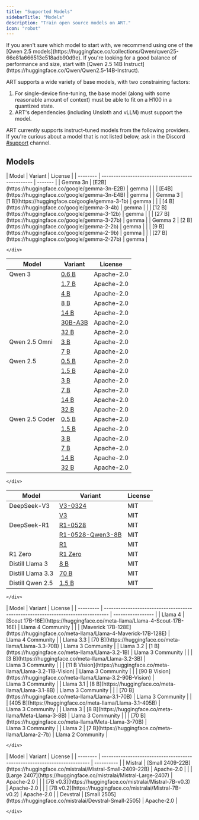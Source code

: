 ```yaml
---
title: "Supported Models"
sidebarTitle: "Models"
description: "Train open source models on ART."
icon: "robot"
---
```


<Info>
  If you aren't sure which model to start with, we recommend using one of the
  [Qwen 2.5
  models](https://huggingface.co/collections/Qwen/qwen25-66e81a666513e518adb90d9e).
  If you're looking for a good balance of performance and size, start with [Qwen
  2.5 14B Instruct](https://huggingface.co/Qwen/Qwen2.5-14B-Instruct).
</Info>

ART supports a wide variety of base models, with two constraining factors:

1. For single-device fine-tuning, the base model (along with some reasonable amount of context) must be able to fit on a H100 in a quantized state.
2. ART's dependencies (including Unsloth and vLLM) must support the model.

ART currently supports instruct-tuned models from the following providers. If you're curious about a model that is not listed below, ask in the Discord [#support](https://discord.com/channels/1359674493949448375/1359674622965973185) channel.

## Models

<Tabs>
  <Tab title="Gemma">
    <div className="full-width">
| Model    | Variant                                           | License |
| -------- | ------------------------------------------------- | ------- |
| Gemma 3n | [E2B](https://huggingface.co/google/gemma-3n-E2B) | gemma   |
|          | [E4B](https://huggingface.co/google/gemma-3n-E4B) | gemma   |
| Gemma 3  | [1 B](https://huggingface.co/google/gemma-3-1b)   | gemma   |
|          | [4 B](https://huggingface.co/google/gemma-3-4b)   | gemma   |
|          | [12 B](https://huggingface.co/google/gemma-3-12b) | gemma   |
|          | [27 B](https://huggingface.co/google/gemma-3-27b) | gemma   |
| Gemma 2  | [2 B](https://huggingface.co/google/gemma-2-2b)   | gemma   |
|          | [9 B](https://huggingface.co/google/gemma-2-9b)   | gemma   |
|          | [27 B](https://huggingface.co/google/gemma-2-27b) | gemma   |

    </div>

  </Tab>
  <Tab title="Qwen">
    <div className="full-width">

| Model          | Variant                                                 | License    |
| -------------- | ------------------------------------------------------- | ---------- |
| Qwen 3         | [0.6 B](https://huggingface.co/Qwen/Qwen3-0.6B)         | Apache-2.0 |
|                | [1.7 B](https://huggingface.co/Qwen/Qwen3-1.7B)         | Apache-2.0 |
|                | [4 B](https://huggingface.co/Qwen/Qwen3-4B)             | Apache-2.0 |
|                | [8 B](https://huggingface.co/Qwen/Qwen3-8B)             | Apache-2.0 |
|                | [14 B](https://huggingface.co/Qwen/Qwen3-14B)           | Apache-2.0 |
|                | [30B-A3B](https://huggingface.co/Qwen/Qwen3-30B-A3B)    | Apache-2.0 |
|                | [32 B](https://huggingface.co/Qwen/Qwen3-32B)           | Apache-2.0 |
| Qwen 2.5 Omni  | [3 B](https://huggingface.co/Qwen/Qwen2.5-Omni-3B)      | Apache-2.0 |
|                | [7 B](https://huggingface.co/Qwen/Qwen2.5-Omni-7B)      | Apache-2.0 |
| Qwen 2.5       | [0.5 B](https://huggingface.co/Qwen/Qwen2.5-0.5B)       | Apache-2.0 |
|                | [1.5 B](https://huggingface.co/Qwen/Qwen2.5-1.5B)       | Apache-2.0 |
|                | [3 B](https://huggingface.co/Qwen/Qwen2.5-3B)           | Apache-2.0 |
|                | [7 B](https://huggingface.co/Qwen/Qwen2.5-7B)           | Apache-2.0 |
|                | [14 B](https://huggingface.co/Qwen/Qwen2.5-14B)         | Apache-2.0 |
|                | [32 B](https://huggingface.co/Qwen/Qwen2.5-32B)         | Apache-2.0 |
| Qwen 2.5 Coder | [0.5 B](https://huggingface.co/Qwen/Qwen2.5-Coder-0.5B) | Apache-2.0 |
|                | [1.5 B](https://huggingface.co/Qwen/Qwen2.5-Coder-1.5B) | Apache-2.0 |
|                | [3 B](https://huggingface.co/Qwen/Qwen2.5-Coder-3B)     | Apache-2.0 |
|                | [7 B](https://huggingface.co/Qwen/Qwen2.5-Coder-7B)     | Apache-2.0 |
|                | [14 B](https://huggingface.co/Qwen/Qwen2.5-Coder-14B)   | Apache-2.0 |
|                | [32 B](https://huggingface.co/Qwen/Qwen2.5-Coder-32B)   | Apache-2.0 |

    </div>

  </Tab>
  <Tab title="DeepSeek">
    <div className="full-width">

| Model             | Variant                                                                          | License |
| ----------------- | -------------------------------------------------------------------------------- | ------- |
| DeepSeek-V3       | [V3-0324](https://huggingface.co/deepseek-ai/DeepSeek-V3-0324)                   | MIT     |
|                   | [V3](https://huggingface.co/deepseek-ai/DeepSeek-V3)                             | MIT     |
| DeepSeek-R1       | [R1-0528](https://huggingface.co/deepseek-ai/DeepSeek-R1-0528)                   | MIT     |
|                   | [R1-0528-Qwen3-8B](https://huggingface.co/deepseek-ai/DeepSeek-R1-0528-Qwen3-8B) | MIT     |
|                   | [R1](https://huggingface.co/deepseek-ai/DeepSeek-R1)                             | MIT     |
| R1 Zero           | [R1 Zero](https://huggingface.co/deepseek-ai/R1-Zero)                            | MIT     |
| Distill Llama 3   | [8 B](https://huggingface.co/deepseek-ai/Distill-Llama3-8B)                      | MIT     |
| Distill Llama 3.3 | [70 B](https://huggingface.co/deepseek-ai/Distill-Llama3.3-70B)                  | MIT     |
| Distill Qwen 2.5  | [1.5 B](https://huggingface.co/deepseek-ai/Distill-Qwen2.5-1.5B)                 | MIT     |

    </div>

  </Tab>
  <Tab title="Llama">
    <div className="full-width">
| Model     | Variant                                                                          | License           |
| --------- | -------------------------------------------------------------------------------- | ----------------- |
| Llama 4   | [Scout 17B-16E](https://huggingface.co/meta-llama/Llama-4-Scout-17B-16E)         | Llama 4 Community |
|           | [Maverick 17B-128E](https://huggingface.co/meta-llama/Llama-4-Maverick-17B-128E) | Llama 4 Community |
| Llama 3.3 | [70 B](https://huggingface.co/meta-llama/Llama-3.3-70B)                          | Llama 3 Community |
| Llama 3.2 | [1 B](https://huggingface.co/meta-llama/Llama-3.2-1B)                            | Llama 3 Community |
|           | [3 B](https://huggingface.co/meta-llama/Llama-3.2-3B)                            | Llama 3 Community |
|           | [11 B Vision](https://huggingface.co/meta-llama/Llama-3.2-11B-Vision)            | Llama 3 Community |
|           | [90 B Vision](https://huggingface.co/meta-llama/Llama-3.2-90B-Vision)            | Llama 3 Community |
| Llama 3.1 | [8 B](https://huggingface.co/meta-llama/Llama-3.1-8B)                            | Llama 3 Community |
|           | [70 B](https://huggingface.co/meta-llama/Llama-3.1-70B)                          | Llama 3 Community |
|           | [405 B](https://huggingface.co/meta-llama/Llama-3.1-405B)                        | Llama 3 Community |
| Llama 3   | [8 B](https://huggingface.co/meta-llama/Meta-Llama-3-8B)                         | Llama 3 Community |
|           | [70 B](https://huggingface.co/meta-llama/Meta-Llama-3-70B)                       | Llama 3 Community |
| Llama 2   | [7 B](https://huggingface.co/meta-llama/Llama-2-7b)                              | Llama 2 Community |

    </div>

  </Tab>

  <Tab title="Mistral">
    <div className="full-width">
| Model    | Variant                                                                   | License    |
| -------- | ------------------------------------------------------------------------- | ---------- |
| Mistral  | [Small 2409-22B](https://huggingface.co/mistralai/Mistral-Small-2409-22B) | Apache-2.0 |
|          | [Large 2407](https://huggingface.co/mistralai/Mistral-Large-2407)         | Apache-2.0 |
|          | [7B v0.3](https://huggingface.co/mistralai/Mistral-7B-v0.3)               | Apache-2.0 |
|          | [7B v0.2](https://huggingface.co/mistralai/Mistral-7B-v0.2)               | Apache-2.0 |
| Devstral | [Small 2505](https://huggingface.co/mistralai/Devstral-Small-2505)        | Apache-2.0 |

    </div>

  </Tab>
</Tabs>
